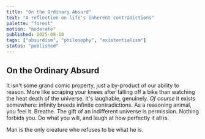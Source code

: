 ```yaml
---
title: "On the Ordinary Absurd"
text: "A reflection on life's inherent contradictions"
palette: "forest"
motion: "moderate"
published: 2025-08-10
tags: ["absurdism", "philosophy", "existentialism"]
status: "published"
---
```



## On the Ordinary Absurd

It isn't some grand comic property, just a by-product of our ability to reason. More like scraping your knees after falling off a bike than watching the heat death of the universe. 
It's laughable, genuinely. 
*Of course* it exists somewhere: infinity breeds infinite contradictions. As a reasoning animal, you feel it. 
Breathe. The gift of an indifferent universe is permission. 
Nothing forbids you. 
Do what you will, and laugh at how perfectly <DefinitionPopover term="absurd" subtitle="The conflict between the human tendency to seek inherent value and meaning in life and the inability to find any in a purposeless, meaningless or chaotic and irrational universe."></DefinitionPopover> it all is.


<PullQuote align="center" size="normal" author="Albert Camus">
Man is the only creature who refuses to be what he is.
</PullQuote>